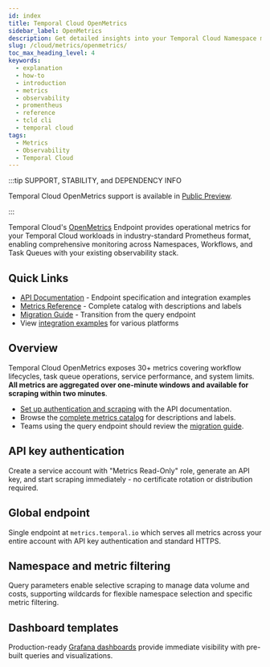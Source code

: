 ```yaml
---
id: index
title: Temporal Cloud OpenMetrics
sidebar_label: OpenMetrics
description: Get detailed insights into your Temporal Cloud Namespace metrics using your own observability tool. Access data with a CA certificate and retain raw metrics for seven days.
slug: /cloud/metrics/openmetrics/
toc_max_heading_level: 4
keywords:
  - explanation
  - how-to
  - introduction
  - metrics
  - observability
  - promentheus
  - reference
  - tcld cli
  - temporal cloud
tags:
  - Metrics
  - Observability
  - Temporal Cloud
---
```


:::tip SUPPORT, STABILITY, and DEPENDENCY INFO

Temporal Cloud OpenMetrics support is available in  [Public Preview](/evaluate/development-production-features/release-stages#public-preview).

:::

Temporal Cloud's [OpenMetrics](https://openmetrics.io/) Endpoint provides operational metrics for your Temporal Cloud workloads in industry-standard Prometheus format, enabling comprehensive monitoring across Namespaces, Workflows, and Task Queues with your existing observability stack.

## Quick Links
* [API Documentation](/production-deployment/cloud/metrics/openmetrics/api-reference) - Endpoint specification and integration examples
* [Metrics Reference](/production-deployment/cloud/metrics/openmetrics/metrics-reference) - Complete catalog with descriptions and labels
* [Migration Guide](/production-deployment/cloud/metrics/openmetrics/migration-guide) - Transition from the query endpoint
* View [integration examples](https://github.com/temporal-community/cloud-metrics-scrape-examples) for various platforms

## Overview
Temporal Cloud OpenMetrics exposes 30+ metrics covering workflow lifecycles, task queue operations, service performance, and system limits. **All metrics are aggregated over one-minute windows and available for scraping within two minutes**.

* [Set up authentication and scraping](/production-deployment/cloud/metrics/openmetrics/api-reference) with the API documentation. 
* Browse the [complete metrics catalog](/production-deployment/cloud/metrics/openmetrics/metrics-reference) for descriptions and labels. 
* Teams using the query endpoint should review the [migration guide](/production-deployment/cloud/metrics/openmetrics/migration-guide).

## API key authentication
Create a service account with "Metrics Read-Only" role, generate an API key, and start scraping immediately - no certificate rotation or distribution required.

## Global endpoint
Single endpoint at `metrics.temporal.io` which serves all metrics across your entire account with API key authentication and standard HTTPS.

## Namespace and metric filtering
Query parameters enable selective scraping to manage data volume and costs, supporting wildcards for flexible namespace selection and specific metric filtering.

## Dashboard templates
Production-ready [Grafana dashboards](https://github.com/temporalio/dashboards/blob/master/cloud/temporal_cloud_openmetrics.json) provide immediate visibility with pre-built queries and visualizations.
